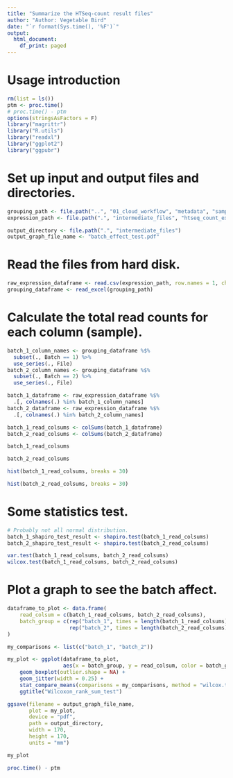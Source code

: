 ```yaml
---
title: "Summarize the HTSeq-count result files"
author: "Author: Vegetable Bird"
date: "`r format(Sys.time(), '%F')`"
output:
  html_document:
    df_print: paged
---
```


# Usage introduction

```r
rm(list = ls())
ptm <- proc.time()
# proc.time() - ptm
options(stringsAsFactors = F)
library("magrittr")
library("R.utils")
library("readxl")
library("ggplot2")
library("ggpubr")
```

# Set up input and output files and directories.

```r
grouping_path <- file.path("..", "01_cloud_workflow", "metadata", "samples_cell_lines_batch_both_SampleGroup.xlsx")
expression_path <- file.path(".", "intermediate_files", "htseq_count_expression_matrix.csv.bz2")

output_directory <- file.path(".", "intermediate_files")
output_graph_file_name <- "batch_effect_test.pdf"
```

# Read the files from hard disk.

```r
raw_expression_dataframe <- read.csv(expression_path, row.names = 1, check.names = F)
grouping_dataframe <- read_excel(grouping_path)
```

# Calculate the total read counts for each column (sample).

```r
batch_1_column_names <- grouping_dataframe %$%
  subset(., Batch == 1) %>%
  use_series(., File)
batch_2_column_names <- grouping_dataframe %$%
  subset(., Batch == 2) %>%
  use_series(., File)

batch_1_dataframe <- raw_expression_dataframe %$%
  .[, colnames(.) %in% batch_1_column_names]
batch_2_dataframe <- raw_expression_dataframe %$%
  .[, colnames(.) %in% batch_2_column_names]

batch_1_read_colsums <- colSums(batch_1_dataframe)
batch_2_read_colsums <- colSums(batch_2_dataframe)
```


```r
batch_1_read_colsums
```

```r
batch_2_read_colsums
```


```r
hist(batch_1_read_colsums, breaks = 30)
```


```r
hist(batch_2_read_colsums, breaks = 30)
```

# Some statistics test.

```r
# Probably not all normal distribution.
batch_1_shapiro_test_result <- shapiro.test(batch_1_read_colsums)
batch_2_shapiro_test_result <- shapiro.test(batch_2_read_colsums)

var.test(batch_1_read_colsums, batch_2_read_colsums)
wilcox.test(batch_1_read_colsums, batch_2_read_colsums)
```

# Plot a graph to see the batch affect.

```r
dataframe_to_plot <- data.frame(
    read_colsum = c(batch_1_read_colsums, batch_2_read_colsums),
    batch_group = c(rep("batch_1", times = length(batch_1_read_colsums)),
                    rep("batch_2", times = length(batch_2_read_colsums)))
)

my_comparisons <- list(c("batch_1", "batch_2"))

my_plot <- ggplot(dataframe_to_plot,
                  aes(x = batch_group, y = read_colsum, color = batch_group)) +
    geom_boxplot(outlier.shape = NA) +
    geom_jitter(width = 0.25) +
    stat_compare_means(comparisons = my_comparisons, method = "wilcox.test") +
    ggtitle("Wilcoxon_rank_sum_test")

ggsave(filename = output_graph_file_name,
       plot = my_plot,
       device = "pdf",
       path = output_directory,
       width = 170,
       height = 170,
       units = "mm")

my_plot
```

```r
proc.time() - ptm
```

